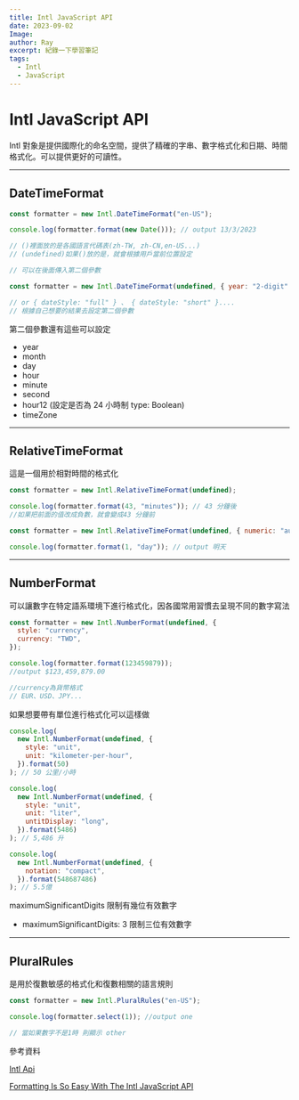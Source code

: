 ```yaml
---
title: Intl JavaScript API
date: 2023-09-02
Image:
author: Ray
excerpt: 紀錄一下學習筆記
tags:
  - Intl
  - JavaScript
---
```


# Intl JavaScript API

Intl 對象是提供國際化的命名空間，提供了精確的字串、數字格式化和日期、時間格式化。可以提供更好的可讀性。

---

## DateTimeFormat

```javascript:index.js
const formatter = new Intl.DateTimeFormat("en-US");

console.log(formatter.format(new Date())); // output 13/3/2023

// ()裡面放的是各國語言代碼表(zh-TW, zh-CN,en-US...)
// (undefined)如果()放的是，就會根據用戶當前位置設定

// 可以在後面傳入第二個參數

const formatter = new Intl.DateTimeFormat(undefined, { year: "2-digit" });

// or { dateStyle: "full" } 、 { dateStyle: "short" }....
// 根據自己想要的結果去設定第二個參數
```

第二個參數還有這些可以設定

- year
- month
- day
- hour
- minute
- second
- hour12 (設定是否為 24 小時制 type: Boolean)
- timeZone

---

## RelativeTimeFormat

這是一個用於相對時間的格式化

```javascript:index.js showLineNumbers
const formatter = new Intl.RelativeTimeFormat(undefined);

console.log(formatter.format(43, "minutes")); // 43 分鐘後
//如果把前面的值改成負數，就會變成43 分鐘前

const formatter = new Intl.RelativeTimeFormat(undefined, { numeric: "auto" });

console.log(formatter.format(1, "day")); // output 明天
```

---

## NumberFormat

可以讓數字在特定語系環境下進行格式化，因各國常用習慣去呈現不同的數字寫法

```javascript:index.js
const formatter = new Intl.NumberFormat(undefined, {
  style: "currency",
  currency: "TWD",
});

console.log(formatter.format(123459879));
//output $123,459,879.00

//currency為貨幣格式
// EUR、USD、JPY...
```

如果想要帶有單位進行格式化可以這樣做

```javascript:index.js
console.log(
  new Intl.NumberFormat(undefined, {
    style: "unit",
    unit: "kilometer-per-hour",
  }).format(50)
); // 50 公里/小時

console.log(
  new Intl.NumberFormat(undefined, {
    style: "unit",
    unit: "liter",
    untitDisplay: "long",
  }).format(5486)
); // 5,486 升

console.log(
  new Intl.NumberFormat(undefined, {
    notation: "compact",
  }).format(548687486)
); // 5.5億
```

maximumSignificantDigits 限制有幾位有效數字

- maximumSignificantDigits: 3 限制三位有效數字

---

## PluralRules

是用於復數敏感的格式化和復數相關的語言規則

```javascript:index.js
const formatter = new Intl.PluralRules("en-US");

console.log(formatter.select(1)); //output one

// 當如果數字不是1時 則顯示 other
```

參考資料

[Intl Api](https://developer.mozilla.org/zh-CN/docs/Web/JavaScript/Reference/Global_Objects/Intl)

[Formatting Is So Easy With The Intl JavaScript API](https://www.youtube.com/watch?v=4oGWpTAY_hc)
